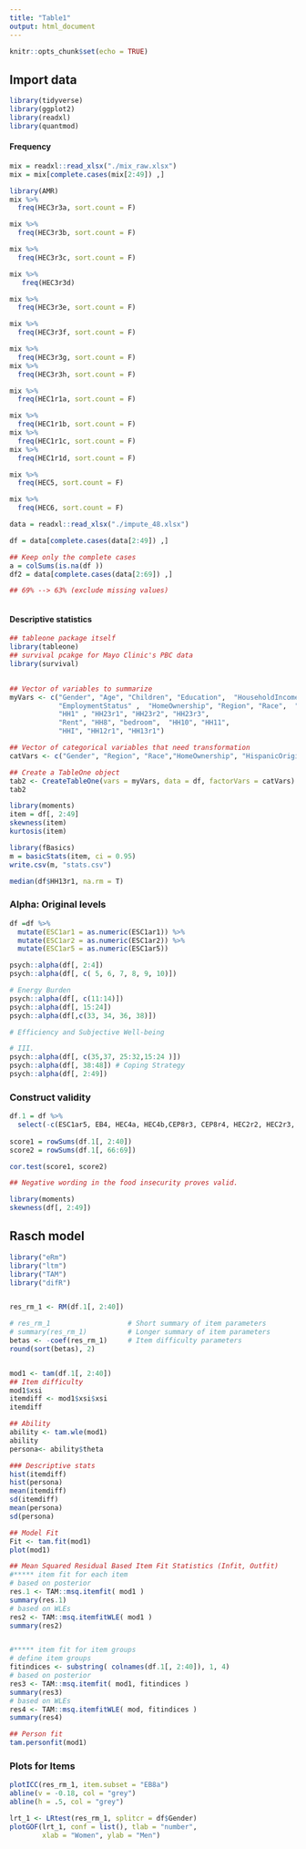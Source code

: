 ```yaml
---
title: "Table1"
output: html_document
---
```


```r
knitr::opts_chunk$set(echo = TRUE)
```

## Import data 

```r
library(tidyverse)
library(ggplot2)
library(readxl)
library(quantmod)
```

#### Frequency 


```r
mix = readxl::read_xlsx("./mix_raw.xlsx")
mix = mix[complete.cases(mix[2:49]) ,]

library(AMR)
mix %>%
  freq(HEC3r3a, sort.count = F)

mix %>%
  freq(HEC3r3b, sort.count = F)

mix %>%
  freq(HEC3r3c, sort.count = F)

mix %>% 
   freq(HEC3r3d)

mix %>%
  freq(HEC3r3e, sort.count = F)

mix %>%
  freq(HEC3r3f, sort.count = F)

mix %>%
  freq(HEC3r3g, sort.count = F)
mix %>%
  freq(HEC3r3h, sort.count = F)

mix %>%
  freq(HEC1r1a, sort.count = F)

mix %>%
  freq(HEC1r1b, sort.count = F)
mix %>%
  freq(HEC1r1c, sort.count = F)
mix %>%
  freq(HEC1r1d, sort.count = F)

mix %>%
  freq(HEC5, sort.count = F)

mix %>%
  freq(HEC6, sort.count = F)
```


```r
data = readxl::read_xlsx("./impute_48.xlsx")

df = data[complete.cases(data[2:49]) ,]

## Keep only the complete cases
a = colSums(is.na(df ))
df2 = data[complete.cases(data[2:69]) ,]

## 69% --> 63% (exclude missing values)



```



#### Descriptive statistics 

```r

## tableone package itself
library(tableone)
## survival pcakge for Mayo Clinic's PBC data
library(survival)
  

## Vector of variables to summarize
myVars <- c("Gender", "Age", "Children", "Education",  "HouseholdIncome",
            "EmploymentStatus" ,  "HomeOwnership", "Region", "Race",  "HispanicOrigin",   
            "HH1" , "HH23r1", "HH23r2", "HH23r3", 
            "Rent", "HH8", "bedroom",  "HH10", "HH11",
            "HHI", "HH12r1", "HH13r1")

## Vector of categorical variables that need transformation
catVars <- c("Gender", "Region", "Race","HomeOwnership", "HispanicOrigin")

## Create a TableOne object
tab2 <- CreateTableOne(vars = myVars, data = df, factorVars = catVars)
tab2

```

```r
library(moments)
item = df[, 2:49]
skewness(item)
kurtosis(item)

library(fBasics)
m = basicStats(item, ci = 0.95)
write.csv(m, "stats.csv")

median(df$HH13r1, na.rm = T)
```

### Alpha: Original levels 
```r
df =df %>% 
  mutate(ESC1ar1 = as.numeric(ESC1ar1)) %>% 
  mutate(ESC1ar2 = as.numeric(ESC1ar2)) %>% 
  mutate(ESC1ar5 = as.numeric(ESC1ar5)) 

psych::alpha(df[, 2:4])
psych::alpha(df[, c( 5, 6, 7, 8, 9, 10)])

# Energy Burden
psych::alpha(df[, c(11:14)]) 
psych::alpha(df[, 15:24]) 
psych::alpha(df[,c(33, 34, 36, 38)])

# Efficiency and Subjective Well-being  

# III. 
psych::alpha(df[, c(35,37, 25:32,15:24 )]) 
psych::alpha(df[, 38:48]) # Coping Strategy 
psych::alpha(df[, 2:49])
```


### Construct validity 

```r
df.1 = df %>% 
  select(-c(ESC1ar5, EB4, HEC4a, HEC4b,CEP8r3, CEP8r4, HEC2r2, HEC2r3, HEC2r9)) 
  
score1 = rowSums(df.1[, 2:40])
score2 = rowSums(df.1[, 66:69])

cor.test(score1, score2)

## Negative wording in the food insecurity proves valid. 
```

```r
library(moments)
skewness(df[, 2:49])
```

## Rasch model 
```r
library("eRm")
library("ltm")
library("TAM")
library("difR")


res_rm_1 <- RM(df.1[, 2:40])

# res_rm_1                   # Short summary of item parameters
# summary(res_rm_1)          # Longer summary of item parameters
betas <- -coef(res_rm_1)     # Item difficulty parameters
round(sort(betas), 2)


mod1 <- tam(df.1[, 2:40])
## Item difficulty 
mod1$xsi
itemdiff <- mod1$xsi$xsi
itemdiff 

## Ability 
ability <- tam.wle(mod1)
ability
persona<- ability$theta

### Descriptive stats
hist(itemdiff)
hist(persona)
mean(itemdiff)
sd(itemdiff)
mean(persona)
sd(persona)

## Model Fit 
Fit <- tam.fit(mod1)
plot(mod1)

## Mean Squared Residual Based Item Fit Statistics (Infit, Outfit)
#***** item fit for each item
# based on posterior
res.1 <- TAM::msq.itemfit( mod1 )
summary(res.1)
# based on WLEs
res2 <- TAM::msq.itemfitWLE( mod1 )
summary(res2)


#***** item fit for item groups
# define item groups
fitindices <- substring( colnames(df.1[, 2:40]), 1, 4)
# based on posterior
res3 <- TAM::msq.itemfit( mod1, fitindices )
summary(res3)
# based on WLEs
res4 <- TAM::msq.itemfitWLE( mod, fitindices )
summary(res4)

## Person fit 
tam.personfit(mod1)

```


### Plots for Items 

```r
plotICC(res_rm_1, item.subset = "EB8a")
abline(v = -0.18, col = "grey")
abline(h = .5, col = "grey")
```

```r

lrt_1 <- LRtest(res_rm_1, splitcr = df$Gender)
plotGOF(lrt_1, conf = list(), tlab = "number",
        xlab = "Women", ylab = "Men")
```

